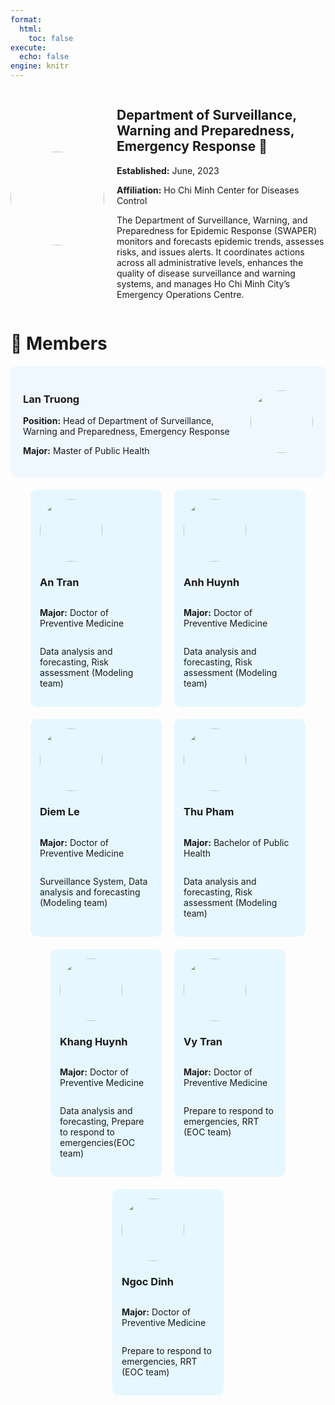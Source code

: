 ```yaml
---
format:
  html:
    toc: false
execute:
  echo: false
engine: knitr
---
```


```{=html}
<style>
/* Mở rộng nội dung */
main {
    max-width: 100%;
}

/* Bố cục logo + thông tin */
.header-container {
    display: flex;
    align-items: center;
    gap: 20px;
    margin-bottom: 20px;
}
.header-logo {
    width: 150px;
    height: 150px;
    border-radius: 50%;
    object-fit: cover;
}
.header-info {
    flex-grow: 1;
}

/* Bố cục nhóm staff */
.team-container {
    display: flex;
    flex-wrap: wrap;
    justify-content: center;
    gap: 20px;
    max-width: 800px;
    margin: auto;
}

.member {
    text-align: left;
    background-color: #e6f7ff;
    padding: 15px;
    border-radius: 10px;
    display: flex;
    flex-direction: column;
    align-items: flex-start;
}

/* Leader chiếm nguyên hàng */
.leader {
    width: 100%;
    background-color: #f0f8ff;
    padding: 20px;
    border-radius: 10px;
    display: flex;
    align-items: center;
    gap: 20px;
    justify-content: space-between;
    flex-direction: row-reverse;
}

/* Hàng 4 người */
.row1 {
    width: calc(25% - 20px);
    min-width: 180px;
}

/* Hàng 3 người */
.row2 {
    width: calc(33.33% - 20px);
}

/* Ảnh đại diện */
.avatar {
    width: 100px;
    height: 100px;
    border-radius: 50%;
    object-fit: cover;
}

.leader-info {
    flex-grow: 1;
    text-align: left;
}

/* Căn trái toàn bộ nội dung của Staff */
.member h3,
.member p {
    text-align: left;
    width: 100%;
}
</style>

<!-- Bố cục logo + thông tin -->
<div class="header-container">
    <img src="logo.png" class="header-logo">
    <div class="header-info">
        <h2>Department of Surveillance, Warning and Preparedness, Emergency Response 🏡</h2>
        <p><strong>Established:</strong> June, 2023</p>
        <p><strong>Affiliation:</strong> Ho Chi Minh Center for Diseases Control</p>
        <p>The Department of Surveillance, Warning, and Preparedness for Epidemic Response (SWAPER) monitors and forecasts epidemic trends, assesses risks, and issues alerts. It coordinates actions across all administrative levels, enhances the quality of disease surveillance and warning systems, and manages Ho Chi Minh City’s Emergency Operations Centre.</p>
    </div>
</div>
```

# 🔹 **Members**

```{=html}
<div class="team-container">
    <!-- Leader -->
    <div class="leader">
        <img src="lantruong.jpg" class="avatar">
        <div class="leader-info">
            <h3>Lan Truong</h3>
            <p><strong>Position:</strong> Head of Department of Surveillance, Warning and Preparedness, Emergency Response</p>
            <p><strong>Major:</strong> Master of Public Health</p>
        </div>
    </div>

    <!-- Staff (4 người hàng trên) -->
    <div class="member row1">
        <img src="antran.jpg" class="avatar">
        <h3>An Tran</h3>
        <p><strong>Major:</strong> Doctor of Preventive Medicine</p>
        <p>Data analysis and forecasting, Risk assessment (Modeling team)</p>
    </div>
    <div class="member row1">
        <img src="anhhuynh.jpg" class="avatar">
        <h3>Anh Huynh</h3>
        <p><strong>Major:</strong> Doctor of Preventive Medicine</p>
        <p>Data analysis and forecasting, Risk assessment (Modeling team)</p>
    </div>
    <div class="member row1">
        <img src="diemle.jpg" class="avatar">
        <h3>Diem Le</h3>
        <p><strong>Major:</strong> Doctor of Preventive Medicine</p>
        <p>Surveillance System, Data analysis and forecasting (Modeling team)</p>
    </div>
    <div class="member row1">
        <img src="thupham.jpg" class="avatar">
        <h3>Thu Pham</h3>
        <p><strong>Major:</strong> Bachelor of Public Health</p>
        <p>Data analysis and forecasting, Risk assessment (Modeling team)</p>
    </div>

    <!-- Staff (3 người hàng dưới) -->
    <div class="member row2">
        <img src="khanghuynh.jpg" class="avatar">
        <h3>Khang Huynh</h3>
        <p><strong>Major:</strong> Doctor of Preventive Medicine</p>
        <p>Data analysis and forecasting, Prepare to respond to emergencies(EOC team)</p>
    </div>
    <div class="member row2">
        <img src="vytran.jpg" class="avatar">
        <h3>Vy Tran</h3>
        <p><strong>Major:</strong> Doctor of Preventive Medicine</p>
        <p>Prepare to respond to emergencies, RRT (EOC team)</p>
    </div>
    <div class="member row2">
        <img src="ngocdinh.jpg" class="avatar">
        <h3>Ngoc Dinh</h3>
        <p><strong>Major:</strong> Doctor of Preventive Medicine</p>
        <p>Prepare to respond to emergencies, RRT (EOC team)</p>
    </div>
</div>
```
